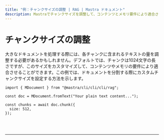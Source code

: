 ```yaml
---
title: "例：チャンクサイズの調整 | RAG | Mastra ドキュメント"
description: Mastraでチャンクサイズを調整して、コンテンツとメモリ要件により適合させます。
---
```



# チャンクサイズの調整

大きなドキュメントを処理する際には、各チャンクに含まれるテキストの量を調整する必要があるかもしれません。デフォルトでは、チャンクは1024文字の長さですが、このサイズをカスタマイズして、コンテンツやメモリの要件により適合させることができます。この例では、ドキュメントを分割する際にカスタムチャンクサイズを設定する方法を示します。

```tsx copy
import { MDocument } from "@mastra/cli/cli/cli/rag";

const doc = MDocument.fromText("Your plain text content...");

const chunks = await doc.chunk({
  size: 512,
});
```

<br />
<br />
<hr className="dark:border-[#404040] border-gray-300" />
<br />
<br />
<GithubLink
  link={
    "https://github.com/@@mastra/cli/cli/cli-ai/@@mastra/cli/cli/cli/blob/main/examples/basics/rag/adjust-chunk-size"
  }
/>
